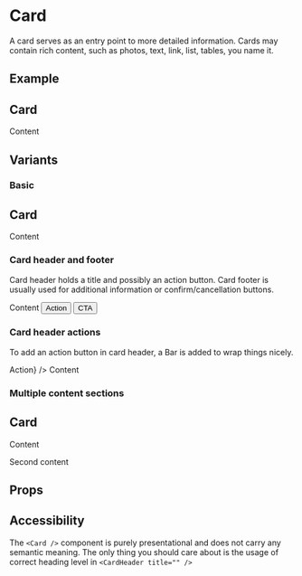 


# Card

A card serves as an entry point to more detailed information. Cards may contain rich content, such as photos, text, link, list, tables, you name it.

## Example

<Card>
  <CardContent>
    <h2>Card</h2>
    <p>Content</p>
  </CardContent>
</Card>

## Variants

### Basic

<Preview>
  <Card>
    <CardContent>
      <h2>Card</h2>
      <p>Content</p>
    </CardContent>
  </Card>
</Preview>

### Card header and footer

Card header holds a title and possibly an action button. Card footer is usually used for additional information or confirm/cancellation buttons.

<Preview>
  <Card>
    <CardHeader title="Title" />
    <CardContent>Content</CardContent>
    <CardFooter>
      <ButtonLayout direction="horizontal">
        <Button>Action</Button>
        <Button type="primary">CTA</Button>
      </ButtonLayout>
    </CardFooter>
  </Card>
</Preview>

### Card header actions

To add an action button in card header, a Bar is added to wrap things nicely.

<Preview>
  <Card>
    <CardHeader title="Title" actions={<Button>Action</Button>} />
    <CardContent>Content</CardContent>
  </Card>
</Preview>

### Multiple content sections

<Preview>
  <Card>
    <CardContent>
      <h2>Card</h2>
      <p>Content</p>
    </CardContent>
    <CardContent>
      <p>Second content</p>
    </CardContent>
  </Card>
</Preview>

## Props

<ComponentDocs title="<Card />" component={Card} />

<ComponentDocs title="<CardContent />" component={CardContent} />

<ComponentDocs title="<CardHeader />" component={CardHeader} />

<ComponentDocs title="<CardFooter />" component={CardFooter} />

## Accessibility

The `<Card />` component is purely presentational and does not carry any semantic meaning. The only thing you should care about is the usage of correct heading level in `<CardHeader title="" />`
